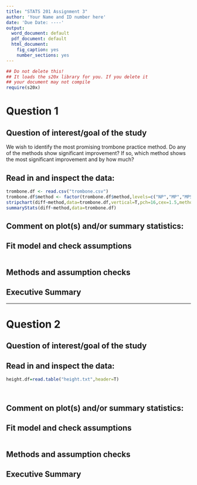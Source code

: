 ```yaml
---
title: "STATS 201 Assignment 3"
author: 'Your Name and ID number here'
date: 'Due Date: ----'
output:
  word_document: default
  pdf_document: default
  html_document:
    fig_caption: yes
    number_sections: yes
---
```


```r
## Do not delete this!
## It loads the s20x library for you. If you delete it 
## your document may not compile
require(s20x)
```

# Question 1 

## Question of interest/goal of the study

We wish to identify the most promising trombone practice method. Do any of the methods show significant improvement? If so, which method shows the most significant improvement and by how much?

## Read in and inspect the data:

```r
trombone.df <- read.csv("trombone.csv")
trombone.df$method <- factor(trombone.df$method,levels=c("NP","MP","MPS","PP","CP"))
stripchart(diff~method,data=trombone.df,vertical=T,pch=16,cex=1.5,method="stack",ylab="Difference in scores",main="Score change vs Training method")
summaryStats(diff~method,data=trombone.df)

```

## Comment on plot(s) and/or summary statistics:



 
## Fit model and check assumptions

```r



```



## Methods and assumption checks



## Executive Summary








****

# Question 2


## Question of interest/goal of the study



## Read in and inspect the data:

```r
height.df=read.table("height.txt",header=T)




```

## Comment on plot(s) and/or summary statistics:




## Fit model and check assumptions

```r


```

## Methods and assumption checks




## Executive Summary




